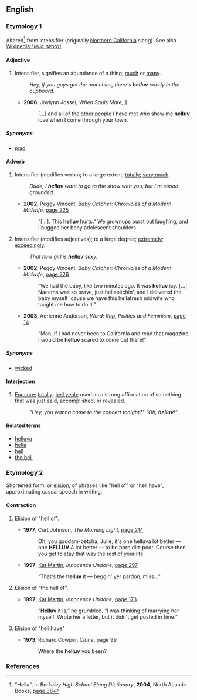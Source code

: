 ==English==

===Etymology 1===
Altered<ref>"Hella", in ''Berkeley High School Slang Dictionary'', '''2004''', North Atlantic Books,
[http://books.google.com/books?id=Wylb8i0nTFIC&pg=PA38&dq=helluv&sig=U28HCzcekEQ1xn1lr5R1CFogDs4 page 38]</ref> from intensifier {{term|hella}} (originally [[w:Northern California|Northern California]] slang). See also [[w:Hella (word)|Wikipedia:''Hella (word)'']].

====Adjective====
{{en-adj|-}}

# {{slang|chiefly N CA}} Intensifier, signifies an abundance of a thing; [[much]] or [[many]].
#:''Hey, if you guys get the munchies, there's '''helluv''' candy in the cupboard.''
#* '''2006''', Joylynn Jossel, ''When Souls Mate'', [http://books.google.com/books?id=6GY1v6CmCXkC&pg=PP8&dq=helluv&lr=&sig=95Jo6JMU_ZnvJXZL9eZfYmOk14Y]
#*: […] and all of the other people I have met who show me '''helluv''' love when I come through your town.

=====Synonyms=====
* [[mad]]

====Adverb====
{{en-adv|-}}
# {{slang|chiefly N CA}} Intensifier (modifies verbs); to a large extent; [[totally]]; [[very much]].
#: ''Dude, I '''helluv''' want to go to the show with you, but I'm soooo grounded.''
#* '''2002''', Peggy Vincent, ''Baby Catcher: Chronicles of a Modern Midwife'', [http://books.google.com/books?id=LHlQxW68nfYC&pg=PA225&dq=helluv&lr=&sig=bwXyIRbEAOtYNvTzUQjVRZI7_zA page 225]
#*: “[…]. This '''helluv''' hurts.” We grownups burst out laughing, and I hugged her bony adolescent shoulders.
# {{slang|chiefly N CA}} Intensifier (modifies adjectives); to a large degree; [[extremely]]; [[exceedingly]].
#: ''That new girl is '''helluv''' sexy.''
#* '''2002''', Peggy Vincent, ''Baby Catcher: Chronicles of a Modern Midwife'', [http://books.google.com/books?id=LHlQxW68nfYC&pg=PA226&dq=helluv&lr=&sig=ZjN3r5TaSnTBqIcXNcXxNRQq_PA page 226]
#*: “We had the baby, like two minutes ago. It was '''helluv''' icy. […] Naeema was so brave, just hellabitchin', and I delivered the baby myself 'cause we have this hellafresh midwife who taught me how to do it.”
#* '''2003''', Adrienne Anderson, ''Word: Rap, Politics and Feminism'', [http://books.google.com/books?id=j3kx-pqoSewC&pg=PA14&dq=helluv&lr=&sig=lSfUATVjJW2QQl2zRn0nwOZ-sBc page 14]
#*: “Man, if I had never been to California and read that magazine, I would be '''helluv''' scared to come out there!”

=====Synonyms=====
* {{sense|extremely, modifies adjectives}} [[wicked]]

====Interjection====
{{en-intj}}

# {{slang|chiefly N CA}} [[for sure|For sure]]; [[totally]]; [[hell yeah]]; used as a strong affirmation of something that was just said, accomplished, or revealed.
#:''"Hey, you wanna come to the concert tonight?" "Oh, '''helluv'''!"''

====Related terms====
* [[helluva]]
* [[hella]]
* [[hell]]
* [[the hell]]

===Etymology 2===
Shortened form, or [[elision]], of phrases like "hell of" or "hell have", approximating casual speech in writing.

====Contraction====
{{en-adj|-}}
# {{colloquial}} Elision of "hell of".
#* '''1977''', Curt Johnson, ''The Morning Light'', [http://books.google.com/books?id=-TI3AAAAIAAJ&q=helluv&pgis=1 page 214]
#*: Oh, you goddam-betcha, Julie, it's one helluva lot better — one '''HELLUV''' A lot better — to be born dirt-poor. Course then you get to stay that way the rest of your life.
#* '''1997''', [[w:Kat Martin|Kat Martin]], ''Innocence Undone'', [http://books.google.com/books?id=BflckKXNVNoC&pg=PA297&dq=helluv&sig=5EXF4WemCDXCHHN55ZWu7RdMfoA page 297]
#*: “That's the '''helluv''' it — beggin' yer pardon, miss...”
# {{colloquial}} Elision of "the hell of".
#* '''1997''', [[w:Kat Martin|Kat Martin]], ''Innocence Undone'', [http://books.google.com/books?id=BflckKXNVNoC&pg=PA173&dq=helluv&lr=&sig=9IlxoQ8jN_4kJ-JqwQx5drgFbKk page 173]
#*: “'''Helluv''' it is,” he grumbled. “I was thinking of marrying her myself. Wrote her a letter, but it didn't get posted in time.”
# {{colloquial}} Elision of "hell have"
#* '''1973''', Richard Cowper, ''Clone'', page 99
#*: Where the '''helluv''' you been?

===References===
<references/>